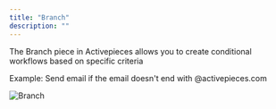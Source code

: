 ```yaml
---
title: "Branch"
description: ""
---
```


The Branch piece in Activepieces allows you to create conditional workflows based on specific criteria

Example: Send email if the email doesn't end with @activepieces.com

![Branch](/resources/screenshots/branch.png)